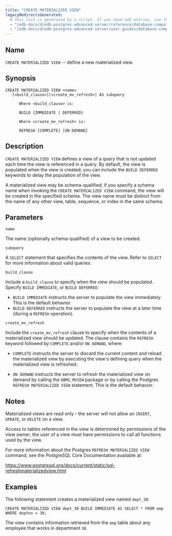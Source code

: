 ```yaml
---
title: "CREATE MATERIALIZED VIEW"
legacyRedirectsGenerated:
  # This list is generated by a script. If you need add entries, use the `legacyRedirects` key.
  - "/edb-docs/d/edb-postgres-advanced-server/reference/database-compatibility-for-oracle-developers-reference-guide/9.6/Database_Compatibility_for_Oracle_Developers_Reference_Guide.1.039.html"
  - "/edb-docs/d/edb-postgres-advanced-server/user-guides/database-compatibility-for-oracle-developers-guide/9.5/Database_Compatibility_for_Oracle_Developers_Guide.1.069.html"
---
```


<div id="create_materialized_view" class="registered_link"></div>

## Name

`CREATE MATERIALIZED VIEW` -- define a new materialized view.

## Synopsis

```text
CREATE MATERIALIZED VIEW <name>
   [<build_clause>][<create_mv_refresh>] AS subquery

      Where <build_clause> is:

      BUILD {IMMEDIATE | DEFERRED}

      Where <create_mv_refresh> is:

      REFRESH [COMPLETE] [ON DEMAND]
```

## Description

`CREATE MATERIALIZED VIEW` defines a view of a query that is not updated each time the view is referenced in a query. By default, the view is populated when the view is created; you can include the `BUILD DEFERRED` keywords to delay the population of the view.

A materialized view may be schema-qualified; if you specify a schema name when invoking the `CREATE MATERIALIZED VIEW` command, the view will be created in the specified schema. The view name must be distinct from the name of any other view, table, sequence, or index in the same schema.

## Parameters

`name`

 The name (optionally schema-qualified) of a view to be created.

`subquery`

 A `SELECT` statement that specifies the contents of the view. Refer to `SELECT` for more information about valid queries.

`build_clause`

 Include a `build_clause` to specify when the view should be populated. Specify `BUILD IMMEDIATE`, or `BUILD DEFERRED`:

-   `BUILD IMMEDIATE` instructs the server to populate the view immediately. This is the default behavior.
-   `BUILD DEFERRED` instructs the server to populate the view at a later time (during a `REFRESH` operation).

`create_mv_refresh`

 Include the `create_mv_refresh` clause to specify when the contents of a materialized view should be updated. The clause contains the `REFRESH` keyword followed by `COMPLETE` and/or `ON DEMAND`, where:

-   `COMPLETE` instructs the server to discard the current content and reload the materialized view by executing the view's defining query when the materialized view is refreshed.

-   `ON DEMAND` instructs the server to refresh the materialized view on demand by calling the `DBMS_MVIEW` package or by calling the Postgres `REFRESH MATERIALIZED VIEW` statement. This is the default behavior.

## Notes

Materialized views are read only - the server will not allow an `INSERT`, `UPDATE`, or `DELETE` on a view.

Access to tables referenced in the view is determined by permissions of the view owner; the user of a view must have permissions to call all functions used by the view.

For more information about the Postgres `REFRESH MATERIALIZED VIEW` command, see the PostgreSQL Core Documentation available at:

<https://www.postgresql.org/docs/current/static/sql-refreshmaterializedview.html>

## Examples

The following statement creates a materialized view named `dept_30`:

```text
CREATE MATERIALIZED VIEW dept_30 BUILD IMMEDIATE AS SELECT * FROM emp WHERE deptno = 30;
```

The view contains information retrieved from the `emp` table about any employee that works in department `30`.
